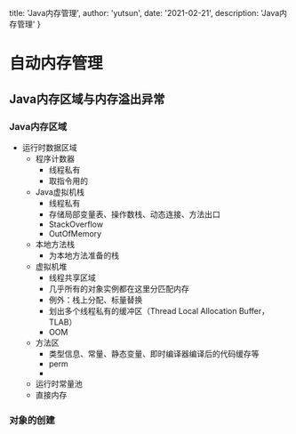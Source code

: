 
  title: 'Java内存管理',
  author: 'yutsun',
  date: '2021-02-21',
  description: 'Java内存管理'
}


# 自动内存管理

## Java内存区域与内存溢出异常

### Java内存区域
- 运行时数据区域
	- 程序计数器
		- 线程私有
		- 取指令用的
	- Java虚拟机栈
		- 线程私有
		- 存储局部变量表、操作数栈、动态连接、方法出口
		- StackOverflow
		- OutOfMemory
	- 本地方法栈
		- 为本地方法准备的栈
	- 虚拟机堆
		- 线程共享区域
		- 几乎所有的对象实例都在这里分匹配内存
		- 例外：栈上分配、标量替换
		- 划出多个线程私有的缓冲区（Thread Local Allocation Buffer，TLAB）
		- OOM
	- 方法区
		- 类型信息、常量、静态变量、即时编译器编译后的代码缓存等
		- perm
		- 
	- 运行时常量池
	- 直接内存

### 对象的创建



